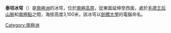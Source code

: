 {{Coord|88|30|S|165|0|E||display=title}}

'''泰坦冰穹'''（{{lang-en|Titan Dome}}）是[[南極洲|南極洲]]的冰穹，位於[[南極高原|南極高原]]，從東面延伸至西面，處於[[毛德王后山脈|毛德王后山脈]]和[[南極點|南極點]]之間，海拔高度3,100米，該冰穹以[[劍橋大學|劍橋大學]]的電腦命名。

{{DEFAULTSORT:Titan Dome}}
[[Category:南極洲|Category:南極洲]]


{{DufekCoast-geo-stub}}